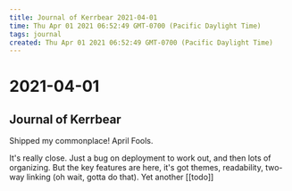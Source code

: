 ```yaml
---
title: Journal of Kerrbear 2021-04-01
time: Thu Apr 01 2021 06:52:49 GMT-0700 (Pacific Daylight Time)
tags: journal
created: Thu Apr 01 2021 06:52:49 GMT-0700 (Pacific Daylight Time)
---
```


# 2021-04-01

## Journal of Kerrbear

Shipped my commonplace! April Fools.

It's really close. Just a bug on deployment to work out, and then lots of organizing. But the key features are here, it's got themes, readability, two-way linking (oh wait, gotta do that). Yet another [[todo]]

